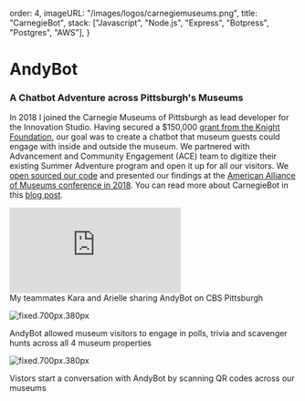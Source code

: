 
  order: 4,
  imageURL: "/images/logos/carnegiemuseums.png",
  title: "CarnegieBot",
  stack: ["Javascript", "Node.js", "Express", "Botpress", "Postgres", "AWS"],
}

# **AndyBot**

### A Chatbot Adventure across Pittsburgh's Museums
<ArticleTags tags={metadata.stack}/>

In 2018 I joined the Carnegie Museums of Pittsburgh as lead developer for the Innovation Studio. Having secured a $150,000 [grant from the Knight Foundation](https://knightfoundation.org/articles/museums-technology-new-avenues-for-wonder/), our goal was to create a chatbot that museum guests could engage with inside and outside the museum. We partnered with Advancement and Community Engagement (ACE) team to digitize their existing Summer Adventure program and open it up for all our visitors. We [open sourced our code](https://github.com/CMP-Studio/andybot-botpress) and presented our findings at the [American Alliance of Museums conference in 2018](https://www.aam-us.org/2018/04/10/chat-with-andybot-at-aam-2018/). You can read more about CarnegieBot in this
[blog post](https://studio.carnegiemuseums.org/a-chatbot-adventure-c729812571ea). 

<iframe
  className="w-full h-64 lg:h-96"
  width={"100%"}
  src="https://www.youtube.com/embed/sBRRvjz8JcQ"
  frameBorder="0"
  allow="accelerometer; clipboard-write; encrypted-media; gyroscope; picture-in-picture"
></iframe>
<figcaption>My teammates Kara and Arielle sharing AndyBot on CBS Pittsburgh</figcaption>

![fixed.700px.380px](/images/resume/chatbot.png)

<figcaption>AndyBot allowed museum visitors to engage in polls, trivia and scavenger hunts across all 4 museum properties</figcaption>


![fixed.700px.380px](/images/resume/carnegiebot-2.webp)
<figcaption>Vistors start a conversation with AndyBot by scanning QR codes across our museums</figcaption>

<div className='flex flex-col gap-2'>
<div className="iframely-embed"><div className="iframely-responsive" style={{ height: 140, paddingBottom: 0}}><a href="https://www.mdpi.com/2076-3417/11/16/7420" data-iframely-url="//iframely.net/7fJIB4v?card=small"></a></div></div><script async src="//iframely.net/embed.js"></script>

<div className="iframely-embed"><div className="iframely-responsive" style={{ height: 140, paddingBottom: 0}}><a href="https://www.aam-us.org/2018/04/10/chat-with-andybot-at-aam-2018/" data-iframely-url="//iframely.net/JAmw1Sl?card=small"></a></div></div><script async src="//iframely.net/embed.js"></script>
</div>
